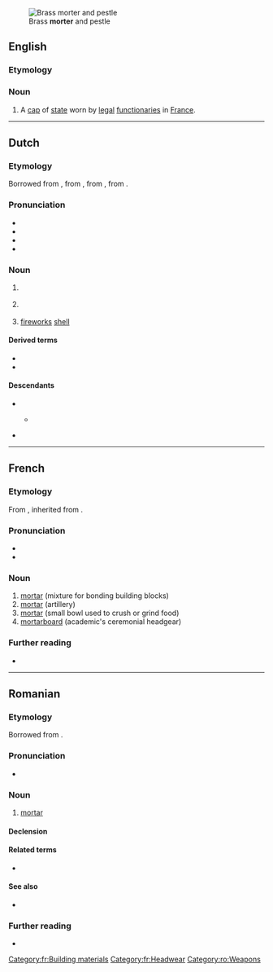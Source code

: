 {{also|Mortier}}
[[File:Coll Gerard Goossens-010 DSC07906.JPG|thumb|Brass '''morter''' and pestle]]
==English==

===Etymology===
{{bor|en|fr|mortier}}

{{rfi|en}}

===Noun===
{{en-noun}}

# A [[cap]] of [[state]] worn by [[legal]] [[functionary|functionaries]] in [[France]].

----

==Dutch==

===Etymology===
Borrowed from {{inh|nl|dum|mortier}}, from {{der|nl|frm|mortier}}, from {{der|nl|fro}}, from {{der|nl|la|mortārium}}.

===Pronunciation===
* {{IPA|nl|/mɔrˈtiːr/}}
* {{audio|nl|Nl-mortier.ogg|Audio}}
* {{hyph|nl|mor|tier}}
* {{rhyme|nl|iːr}}

===Noun===
{{nl-noun|m|-en|mortiertje}}

# {{l|en|mortar}} {{gloss|cannon with near-vertical orientation}}
# {{l|en|mortar}} {{gloss|bowl for grinding and crushing}}
#: {{syn|nl|vijzel}}
# {{lb|nl|slang}} [[fireworks]] [[shell]]
#: {{syn|nl|mortierbom}}

====Derived terms====
* {{l|nl|mortierbom}}
* {{l|nl|mortiergranaat}}

====Descendants====
* {{desc|dcr|monti}}
** {{desc|vic|monti|bor=1}} {{q|dated}}
* {{desc|id|bor=1|mortir}}

----

==French==
{{wikipedia|lang=fr}}

===Etymology===
From {{inh|fr|fro|mortier}}, inherited from {{inh|fr|la|mortārium}}.

===Pronunciation===
* {{fr-IPA}}
* {{audio|fr|Fr-mortier.ogg|Audio ("le mortier")}}

===Noun===
{{fr-noun|m}}

# [[mortar]] (mixture for bonding building blocks) {{datedef|from c. 1160}}
# [[mortar]] (artillery) {{datedef|from c. 1450}}
# [[mortar]] (small bowl used to crush or grind food) {{datedef|from c. 1170}}
# [[mortarboard]] (academic's ceremonial headgear) {{datedef|from 1461}}

===Further reading===
* {{R:TLFi}}

[[Category:fr:Building materials]]
[[Category:fr:Headwear]]

----

==Romanian==

===Etymology===
Borrowed from {{bor|ro|fr|mortier}}.

===Pronunciation===
* {{IPA|ro|/mor.tiˈer/}}

===Noun===
{{ro-noun|n|mortiere}}

# [[mortar]] {{gloss|an artillery weapon}}

====Declension====
{{ro-noun-n}}

====Related terms====
* {{l|ro|mortar}}

====See also====
* {{l|ro|obuzier}}

===Further reading===
* {{R:DEX}}

[[Category:ro:Weapons]]